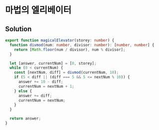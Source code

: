# 마법의 엘리베이터

## Solution

```typescript filename="solution.ts" copy 
export function magicalElevator(storey: number) {
  function divmod(num: number, divisor: number): [number, number] {
    return [Math.floor(num / divisor), num % divisor];
  }

  let [answer, currentNum] = [0, storey];
  while (0 < currentNum) {
    const [nextNum, diff] = divmod(currentNum, 10);
    if (5 < diff || (diff === 5 && 5 <= nextNum % 10)) {
      answer += 10 - diff;
      currentNum = nextNum + 1;
    } else {
      answer += diff;
      currentNum = nextNum;
    }
  }

  return answer;
}
```
